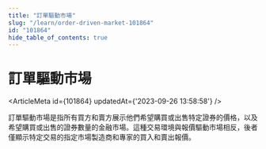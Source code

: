 ```yaml
---
title: "訂單驅動市場"
slug: "/learn/order-driven-market-101864"
id: "101864"
hide_table_of_contents: true
---
```



# 訂單驅動市場

<ArticleMeta id={101864} updatedAt={'2023-09-26 13:58:58'} />
<div className='border-solid border-b border-t-0 my-4 border-[var(--ifm-color-gray-300)]' />

訂單驅動市場是指所有買方和賣方展示他們希望購買或出售特定證券的價格，以及希望購買或出售的證券數量的金融市場。這種交易環境與報價驅動市場相反，後者僅顯示特定交易的指定市場製造商和專家的買入和賣出報價。
